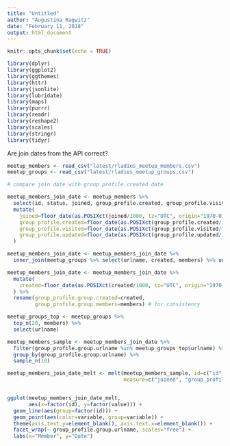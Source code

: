 ```yaml
---
title: "Untitled"
author: "Augustina Ragwitz"
date: "February 11, 2018"
output: html_document
---
```


```r
knitr::opts_chunk$set(echo = TRUE)

library(dplyr)
library(ggplot2)
library(ggthemes)
library(httr)
library(jsonlite)
library(lubridate)
library(maps)
library(purrr)
library(readr)
library(reshape2)
library(scales)
library(stringr)
library(tidyr)
```

Are join dates from the API correct?

```r

meetup_members <- read_csv("latest/rladies_meetup_members.csv")
meetup_groups <- read_csv("latest/rladies_meetup_groups.csv")

# compare join date with group.profile.created date

meetup_members_join_date <- meetup_members %>%
  select(id, status, joined, group_profile.created, group_profile.visited, group_profile.updated, group_profile.group.urlname) %>%
  mutate(
    joined=floor_date(as.POSIXct(joined/1000, tz="UTC", origin="1970-01-01"), unit="days"),
    group_profile.created=floor_date(as.POSIXct(group_profile.created/1000, tz="UTC", origin="1970-01-01"), unit="days"),
    group_profile.visited=floor_date(as.POSIXct(group_profile.visited/1000, tz="UTC", origin="1970-01-01"), unit="days"),
    group_profile.updated=floor_date(as.POSIXct(group_profile.updated/1000, tz="UTC", origin="1970-01-01"), unit="days")
  )

meetup_members_join_date <- meetup_members_join_date %>%
  inner_join(meetup_groups %>% select(urlname, created, members) %>% unique(), by=c("group_profile.group.urlname"="urlname"))

meetup_members_join_date <- meetup_members_join_date %>%
  mutate(
    created=floor_date(as.POSIXct(created/1000, tz="UTC", origin="1970-01-01"), unit="days")
  ) %>%
  rename(group_profile.group.created=created,
         group_profile.group.members=members) # for consistency

meetup_groups_top <- meetup_groups %>%
  top_n(20, members) %>%
  select(urlname)

meetup_members_sample <- meetup_members_join_date %>%
  filter(group_profile.group.urlname %in% meetup_groups_top$urlname) %>%
  group_by(group_profile.group.urlname) %>%
  sample_n(10)

```

```r
meetup_members_join_date_melt <- melt(meetup_members_sample, id=c("id", "group_profile.group.urlname"),
                                      measure=c("joined", "group_profile.created", "group_profile.group.created"))


ggplot(meetup_members_join_date_melt, 
       aes(x=factor(id), y=factor(value))) +
  geom_line(aes(group=factor(id))) +
  geom_point(aes(color=variable, group=variable)) +
  theme(axis.text.y=element_blank(), axis.text.x=element_blank()) +
  facet_wrap(~ group_profile.group.urlname, scales="free") +
  labs(x="Member", y="Date")
```



